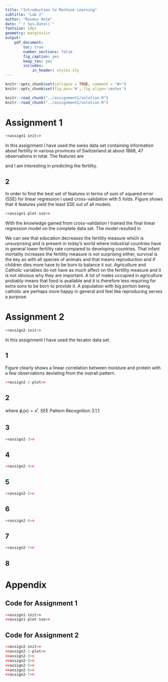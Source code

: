 ```yaml
---
title: "Introduction to Machine Learning"
subtitle: "Lab 2"
author: "Rasmus Holm"
date: "`r Sys.Date()`"
fontsize: 10pt
geometry: margin=1in
output:
    pdf_document:
        toc: true
        number_sections: false
        fig_caption: yes
        keep_tex: yes
        includes:
            in_header: styles.sty
---
```


```r
knitr::opts_chunk$set(collapse = TRUE, comment = "#>")
knitr::opts_chunk$set(fig.pos='H', fig.align='center')

knitr::read_chunk("../assignment1/solution.R")
knitr::read_chunk("../assignment2/solution.R")
```

\newpage

# Assignment 1
```r
<<assign1-init>>
```

In this assignment I have used the swiss data set containing information about fertility in various provinces of Switzerland at about 1888, 47 observations in total. The features are
\begin{itemize}
\item Fertility: common standardizedfertility measure
\item Agriculture: \% of males involved in agriculture as occupation
\item Examination: \% draftees receiving highest mark on army examination
\item Education: \% education beyond primary school for draftees
\item Catholic: \% ‘catholic’ (as opposed to ‘protestant’)
\item Infant Mortality: live births who live less than 1 year
\end{itemize}

and I am interesting in predicting the fertility.

## 2
In order to find the best set of features in terms of sum of squared error (SSE) for linear regression I used cross-validation with 5 folds. Figure \ref{fig:SSE} shows that 4 features yield the least SSE out of all models.

```r
<<assign1-plot-sse>>
```

With the knowledge gained from cross-validation I trained the final linear regression model on the complete data set. The model resulted in
\begin{equation*}
\begin{aligned}
\hat{y} = & \text{ intercept} * 62.1013116 - \text{Agriculture} * 0.1546175 \\
& - \text{ Education} * 0.9802638 + \text{Catholic} * 0.1246664\\
& + \text{ Infant Mortality} * 1.0784422.
\end{aligned}
\end{equation*}

We can see that education decreases the fertility measure which is unsurprising and is present in today's world where industrial countries have in general lower fertility rate compared to developing countries. That infant mortality increases the fertility measure is not surprising either, survival is the key as with all species of animals and that means reproduction and if children dies more have to be born to balance it out. Agriculture and Catholic variables do not have as much affect on the fertility measure and it is not obvious why they are important. A lot of males occupied in agriculture probably means that food is available and it is therefore less requiring for extra sons to be born to provide it. A population with big portion being catholic are perhaps more happy in general and feel like reproducing serves a purpose.

\newpage

# Assignment 2
```r
<<assign2-init>>
```

In this assignment I have used the tecator data set.

## 1
Figure \ref{fig:2} clearly shows a linear correlation between moisture and protein with a few observations deviating from the overall pattern.

```r
<<assign2-2-plot>>
```

## 2

\begin{equation*}
\text{E}[y(x, w)] = \sum_{i=0}^{p} w_{i} \phi_{i}(x) + \epsilon_{i}
\end{equation*}

where $\phi_{i}(x) = x^{i}$. SEE Pattern Recognition 3.1.1

## 3
```r
<<assign2-3>>
```

## 4
```r
<<assign2-4>>
```

## 5
```r
<<assign2-5>>
```


## 6
```r
<<assign2-6>>
```

## 7
```r
<<assign2-7>>
```

## 8

\newpage

# Appendix

## Code for Assignment 1
```r
<<assign1-init>>
<<assign1-plot-sse>>
```

## Code for Assignment 2
```r
<<assign2-init>>
<<assign2-2-plot>>
<<assign2-3>>
<<assign2-4>>
<<assign2-5>>
<<assign2-6>>
<<assign2-7>>
```
